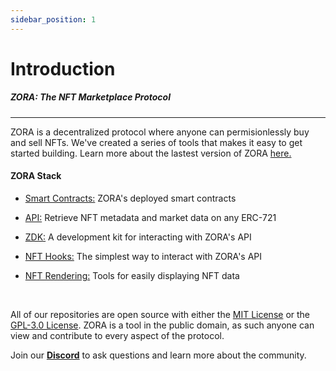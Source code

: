 ```yaml
---
sidebar_position: 1
---
```


# Introduction

##### ZORA: The NFT Marketplace Protocol

---

ZORA is a decentralized protocol where anyone can permisionlessly buy and sell NFTs.
We've created a series of tools that makes it easy to get started building. Learn more about the lastest version of ZORA [here.](../docs/v3-overview)

#### ZORA Stack

- [Smart Contracts:](../docs/smart-contracts/zora-v3) ZORA's deployed smart contracts 

- [API:](../docs/zora-api/intro) Retrieve NFT metadata and market data on any ERC-721

- [ZDK:](../docs/zora-api/zdk) A development kit for interacting with ZORA's API 

- [NFT Hooks:](../docs/developer-tools/nft-hooks/intro) The simplest way to interact with ZORA's API 

- [NFT Rendering:](../docs/developer-tools/nft-rendering/introduction) Tools for easily displaying NFT data



<br />

All of our repositories are open source with either the [MIT License](https://opensource.org/licenses/MIT) or the [GPL-3.0 License](https://www.gnu.org/licenses/gpl-3.0.en.html).
ZORA is a tool in the public domain, as such anyone can view and contribute to every aspect of the protocol.

Join our [**Discord**](https://zora.community/) to ask questions and learn more about the community.
